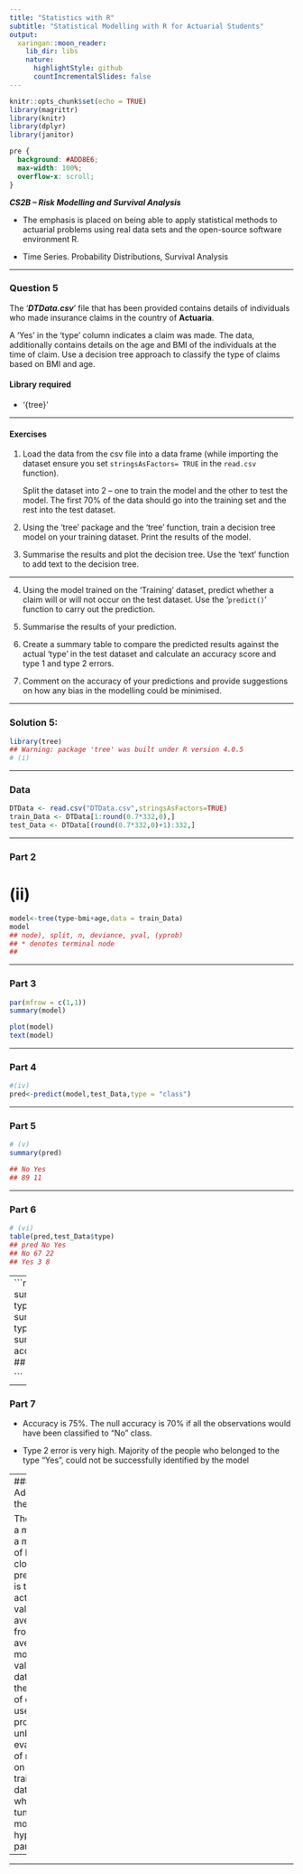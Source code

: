 ```yaml
---
title: "Statistics with R"
subtitle: "Statistical Modelling with R for Actuarial Students"
output:
  xaringan::moon_reader:
    lib_dir: libs
    nature:
      highlightStyle: github
      countIncrementalSlides: false
---
```


```r
knitr::opts_chunk$set(echo = TRUE)
library(magrittr)
library(knitr)
library(dplyr)
library(janitor)


```

```css
pre {
  background: #ADD8E6;
  max-width: 100%;
  overflow-x: scroll;
}
```

***CS2B – Risk Modelling and Survival Analysis ***


* The emphasis is placed on being able to apply statistical methods to actuarial problems using real data sets and the open-source software environment R. 

* Time Series. Probability Distributions, Survival Analysis

---

### Question 5

The ‘***DTData.csv***’ file that has been provided contains details of individuals who made insurance claims in the country of **Actuaria**. 

A ‘Yes’ in the ‘type’ column indicates a claim was made. The data, additionally contains details on the age and BMI of the individuals at the time of claim. Use a decision tree approach to classify the type of claims based on BMI and 
age. 

#### Library required 
* ‘{tree}’


---

#### Exercises
1. Load the data from the csv file into a data frame (while importing the dataset ensure you 
set ``stringsAsFactors= TRUE`` in the ``read.csv`` function). 
<p>
Split the dataset into 2 – one to train the model and the other to test the model. 
The first 70% of the data should go into the training set and the rest into the test dataset. 
<p>

2.  Using the ‘tree’ package and the ‘tree’ function, train a decision tree model on your training 
dataset. Print the results of the model. 

3.   Summarise the results and plot the decision tree. Use the ‘text’ function to add text to the 
decision tree.

---

4.   Using the model trained on the ‘Training’ dataset, predict whether a claim will or will not occur on the test dataset. Use the ‘``predict()``’ function to carry out the prediction. 

5.  Summarise the results of your prediction. 

6.  Create a summary table to compare the predicted results against the actual ‘type’ in the test 
dataset and calculate an accuracy score and type 1 and type 2 errors.

7. Comment on the accuracy of your predictions and provide suggestions on how any bias in 
the modelling could be minimised.

---

### Solution 5:
```r


library(tree)
## Warning: package 'tree' was built under R version 4.0.5
# (i)
```
---


### Data 

```r
DTData <- read.csv("DTData.csv",stringsAsFactors=TRUE)
train_Data <- DTData[1:round(0.7*332,0),]
test_Data <- DTData[(round(0.7*332,0)+1):332,]
```
---

### Part 2

# (ii)
```r


model<-tree(type~bmi+age,data = train_Data) 
model
## node), split, n, deviance, yval, (yprob)
## * denotes terminal node
## 

```

---

### Part 3
  
```r
par(mfrow = c(1,1))
summary(model) 
```

```r
plot(model)
text(model)
```
---

### Part 4

```r
#(iv)
pred<-predict(model,test_Data,type = "class")

```

---


### Part 5

```r

# (v)
summary(pred) 

## No Yes 
## 89 11

```

---

### Part 6

```r
# (vi)
table(pred,test_Data$type) 
## pred No Yes
## No 67 22
## Yes 3 8
```

---
```r
accuracy<-sum(pred==test_Data$type)/nrow(test_Data)
type1_Error<-sum(pred=="Yes"&test_Data$type=="No")/nrow(test_Data)
type2_Error<-sum(pred=="No"&test_Data$type=="Yes")/nrow(test_Data)
accuracy
## [1] 0.75
type1_Error
## [1] 0.03
type2_Error
## [1] 0.22

```
---

### Part 7

* Accuracy is 75%. The null accuracy is 70% if all the observations would have been classified to "No" class.

* Type 2 error is very high. Majority of the people who belonged to the type "Yes", could not be successfully identified by the model

---
### Addressing the bias

 The bias of a model is a measure of how close our prediction is to the actual value on average from an average model a validation data set: the sample of data used to provide an unbiased 
evaluation of model fit on the training dataset while tuning model hyper-parameters

---

---